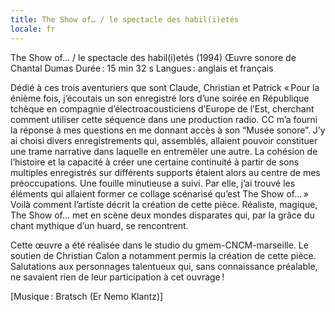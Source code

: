 ```yaml
---
title: The Show of… / le spectacle des habil(i)etés
locale: fr
---
```

The Show of… / le spectacle des habil(i)etés (1994)
Œuvre sonore de Chantal Dumas
Durée : 15 min 32 s
Langues : anglais et français

Dédié à ces trois aventuriers que sont Claude, Christian et Patrick « Pour la énième fois, j’écoutais un son enregistré lors d’une soirée en République tchèque en compagnie d’électro­acousticiens d’Europe de l’Est, cherchant comment utiliser cette séquence dans une production radio. CC m’a fourni la réponse à mes questions en me donnant accès à son “Musée sonore”. J’y ai choisi divers enregistrements qui, assemblés, allaient pouvoir constituer une trame narrative dans laquelle en entremêler une autre. La cohésion de l’histoire et la capacité à créer une certaine continuité à partir de sons multiples enregistrés sur différents supports étaient alors au centre de mes préoccupations. Une fouille minutieuse a suivi. Par elle, j’ai trouvé les éléments qui allaient former ce collage scénarisé qu’est The Show of… » Voilà comment l’artiste décrit la création de cette pièce. Réaliste, magique, The Show of… met en scène deux mondes disparates qui, par la grâce du chant mythique d’un huard, se rencontrent.

Cette œuvre a été réalisée dans le studio du gmem-CNCM-marseille. Le soutien de Christian Calon a notamment permis la création de cette pièce. Salutations aux personnages talentueux qui, sans connaissance préalable, ne savaient rien de leur participation à cet ouvrage !

[Musique : Bratsch (Er Nemo Klantz)]
